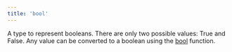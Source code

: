 ```yaml
---
title: 'bool'
---
```



A type to represent booleans. There are only two possible values: True and False. Any value can be converted to a boolean using the [bool](../globals/all.html#bool) function.